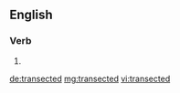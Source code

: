 ==English==

===Verb===
{{head|en|verb form}}

# {{en-past of|transect}}

[[de:transected]]
[[mg:transected]]
[[vi:transected]]